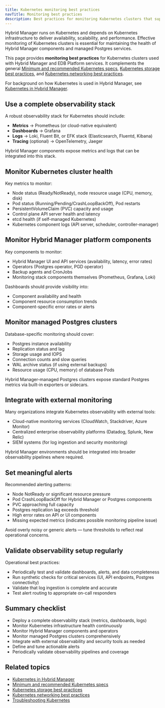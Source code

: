 ```yaml
---
title: Kubernetes monitoring best practices
navTitle: Monitoring best practices
description: Best practices for monitoring Kubernetes clusters that support Hybrid Manager and managed Postgres services.
---
```


Hybrid Manager runs on Kubernetes and depends on Kubernetes infrastructure to deliver availability, scalability, and performance.
Effective monitoring of Kubernetes clusters is essential for maintaining the health of Hybrid Manager components and managed Postgres services.

This page provides **monitoring best practices** for Kubernetes clusters used with Hybrid Manager and EDB Platform services.
It complements the general [Minimum and recommended Kubernetes specs](/edb-postgres-ai/latest/hybrid-manager/install/kubernetes/recommended/), [Kubernetes storage best practices](./storage-best-practices), and [Kubernetes networking best practices](./manage-kubernetes-networking).

For background on how Kubernetes is used in Hybrid Manager, see [Kubernetes in Hybrid Manager](/portal/kubernetes/learn/explained/k8s-in-hybrid-manager).

## Use a complete observability stack

A robust observability stack for Kubernetes should include:

-   **Metrics** → Prometheus (or cloud-native equivalent)
-   **Dashboards** → Grafana
-   **Logs** → Loki, Fluent Bit, or EFK stack (Elasticsearch, Fluentd, Kibana)
-   **Tracing** (optional) → OpenTelemetry, Jaeger

Hybrid Manager components expose metrics and logs that can be integrated into this stack.

## Monitor Kubernetes cluster health

Key metrics to monitor:

-   Node status (Ready/NotReady), node resource usage (CPU, memory, disk)
-   Pod status (Running/Pending/CrashLoopBackOff), Pod restarts
-   PersistentVolumeClaim (PVC) capacity and usage
-   Control plane API server health and latency
-   etcd health (if self-managed Kubernetes)
-   Kubernetes component logs (API server, scheduler, controller-manager)

## Monitor Hybrid Manager platform components

Key components to monitor:

-   Hybrid Manager UI and API services (availability, latency, error rates)
-   Operators (Postgres operator, PGD operator)
-   Backup agents and CronJobs
-   Monitoring stack components themselves (Prometheus, Grafana, Loki)

Dashboards should provide visibility into:

-   Component availability and health
-   Component resource consumption trends
-   Component-specific error rates or alerts

## Monitor managed Postgres clusters

Database-specific monitoring should cover:

-   Postgres instance availability
-   Replication status and lag
-   Storage usage and IOPS
-   Connection counts and slow queries
-   WAL archive status (if using external backups)
-   Resource usage (CPU, memory) of database Pods

Hybrid Manager-managed Postgres clusters expose standard Postgres metrics via built-in exporters or sidecars.

## Integrate with external monitoring

Many organizations integrate Kubernetes observability with external tools:

-   Cloud-native monitoring services (CloudWatch, Stackdriver, Azure Monitor)
-   Centralized enterprise observability platforms (Datadog, Splunk, New Relic)
-   SIEM systems (for log ingestion and security monitoring)

Hybrid Manager environments should be integrated into broader observability pipelines where required.

## Set meaningful alerts

Recommended alerting patterns:

-   Node NotReady or significant resource pressure
-   Pod CrashLoopBackOff for Hybrid Manager or Postgres components
-   PVC approaching full capacity
-   Postgres replication lag exceeds threshold
-   High error rates on API or UI components
-   Missing expected metrics (indicates possible monitoring pipeline issue)

Avoid overly noisy or generic alerts — tune thresholds to reflect real operational concerns.

## Validate observability setup regularly

Operational best practices:

-   Periodically test and validate dashboards, alerts, and data completeness
-   Run synthetic checks for critical services (UI, API endpoints, Postgres connectivity)
-   Validate that log ingestion is complete and accurate
-   Test alert routing to appropriate on-call responders

## Summary checklist

-   Deploy a complete observability stack (metrics, dashboards, logs)
-   Monitor Kubernetes infrastructure health continuously
-   Monitor Hybrid Manager components and operators
-   Monitor managed Postgres clusters comprehensively
-   Integrate with external observability and security tools as needed
-   Define and tune actionable alerts
-   Periodically validate observability pipelines and coverage

## Related topics

-   [Kubernetes in Hybrid Manager](/portal/kubernetes/learn/explained/k8s-in-hybrid-manager)
-   [Minimum and recommended Kubernetes specs](/edb-postgres-ai/latest/hybrid-manager/install/kubernetes/recommended/)
-   [Kubernetes storage best practices](./storage-best-practices)
-   [Kubernetes networking best practices](./manage-kubernetes-networking)
-   [Troubleshooting Kubernetes](/portal/kubernetes/learn/how-to/troubleshooting-on-kubernetes)
